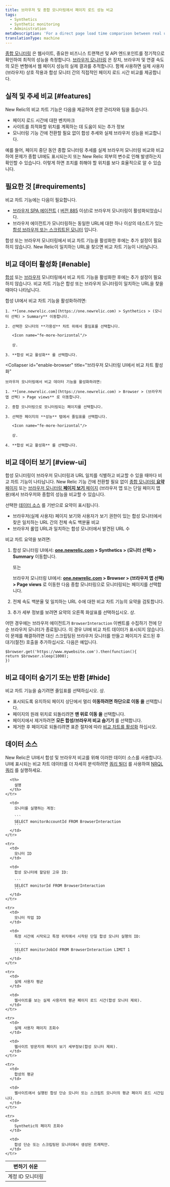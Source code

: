 ```yaml
---
title: 브라우저 및 종합 모니터링에서 페이지 로드 성능 비교
tags:
  - Synthetics
  - Synthetic monitoring
  - Administration
metaDescription: 'For a direct page load time comparison between real user (browser) interactions and synthetic monitors, use New Relic''s comparative charting feature.'
translationType: machine
---
```


[종합 모니터링](/docs/synthetics/new-relic-synthetics/getting-started/introduction-new-relic-synthetics) 은 웹사이트, 중요한 비즈니스 트랜잭션 및 API 엔드포인트를 정기적으로 확인하여 최적의 성능을 측정합니다. [브라우저 모니터링](/docs/browser/new-relic-browser/getting-started/introduction-new-relic-browser) 은 장치, 브라우저 및 연결 속도의 모든 변형에서 웹 페이지 성능의 실제 결과를 추적합니다. 함께 사용하면 실제 사용자(브라우저) 상호 작용과 합성 모니터 간의 직접적인 페이지 로드 시간 비교를 제공합니다.

## 실적 및 추세 비교 [#features]

New Relic의 비교 차트 기능은 다음을 제공하여 운영 관리자와 팀을 돕습니다.

* 페이지 로드 시간에 대한 벤치마크
* 사이트를 최적화할 위치를 계획하는 데 도움이 되는 추가 정보
* 모니터링 기능 간에 전환할 필요 없이 합성 추세와 실제 브라우저 성능을 비교합니다.

예를 들어, 페이지 중단 동안 종합 모니터링 추세를 실제 브라우저 모니터링 비교와 비교하여 문제가 종합 UI에도 표시되는지 또는 New Relic 외부의 변수로 인해 발생하는지 확인할 수 있습니다. 이렇게 하면 조치를 취해야 할 위치를 보다 효율적으로 알 수 있습니다.

## 필요한 것 [#requirements]

비교 차트 기능에는 다음이 필요합니다.

* [브라우저 SPA 에이전트](/docs/browser/single-page-app-monitoring/get-started/spa-compatibility-requirements) ( [버전 885](/docs/release-notes/new-relic-browser-release-notes/browser-agent-release-notes) 이상)로 브라우저 모니터링이 활성화되었습니다.
* 브라우저 에이전트가 모니터링하는 동일한 URL에 대한 하나 이상의 테스트가 있는 [합성 브라우저 또는 스크립트된 모니터](/docs/synthetics/new-relic-synthetics/using-monitors/add-edit-monitors) 입니다.

합성 또는 브라우저 모니터링에서 비교 차트 기능을 활성화한 후에는 추가 설정이 필요하지 않습니다. New Relic이 일치하는 URL을 찾으면 비교 차트 기능이 나타납니다.

## 비교 데이터 활성화 [#enable]

[합성](#enable-synthetics) 또는 [브라우저](#enable-browser) 모니터링에서 비교 차트 기능을 활성화한 후에는 추가 설정이 필요하지 않습니다. 비교 차트 기능은 합성 또는 브라우저 모니터링이 일치하는 URL을 찾을 때마다 나타납니다.

<CollapserGroup>
  <Collapser
    id="enable-synthetics"
    title="합성 UI에서 비교 차트 사용"
  >
    합성 UI에서 비교 차트 기능을 활성화하려면:

    1. **[one.newrelic.com](https://one.newrelic.com) > Synthetics > (모니터 선택) > Summary** 이동합니다.

    2. 선택한 모니터의 **가용성** 차트 위에서 줄임표를 선택합니다.

       <Icon name="fe-more-horizontal"/>

       상.

    3. **합성 비교 활성화** 를 선택합니다.
  </Collapser>

  <Collapser
    id="enable-browser"
    title="브라우저 모니터링 UI에서 비교 차트 활성화"
  >
    브라우저 모니터링에서 비교 데이터 기능을 활성화하려면:

    1. **[one.newrelic.com](https://one.newrelic.com) > Browser > (브라우저 앱 선택) > Page views** 로 이동합니다.

    2. 종합 모니터링으로 모니터링되는 페이지를 선택합니다.

    3. 선택한 페이지의 **성능** 탭에서 줄임표를 선택합니다.

       <Icon name="fe-more-horizontal"/>

       상.

    4. **합성 비교 활성화** 를 선택합니다.
  </Collapser>
</CollapserGroup>

## 비교 데이터 보기 [#view-ui]

합성 모니터링이 브라우저 모니터링과 URL 일치를 식별하고 비교할 수 있을 때마다 비교 차트 기능이 나타납니다. New Relic 기능 간에 전환할 필요 없이 [종합 모니터링 **요약** 페이지](/docs/synthetics/new-relic-synthetics/pages/synthetics-overview-page-view-monitors-performance) 또는 [브라우저 모니터링 **페이지 보기** 페이지](/docs/browser/new-relic-browser/additional-standard-features/page-views-understanding-your-sites-popularity) (브라우저 앱 또는 단일 페이지 앱용)에서 브라우저와 종합의 성능을 비교할 수 있습니다.

선택한 [데이터 소스](#data-sources) 를 기반으로 요약이 표시됩니다.

* 브라우저(실제 사용자) 페이지 보기와 사용자가 보기 권한이 있는 합성 모니터에서 찾은 일치하는 URL 간의 전체 속도 백분율 비교
* 브라우저 롤업 URL과 일치하는 합성 모니터에서 발견된 URL 수

비교 차트 요약을 보려면:

1. 합성 모니터링 UI에서: **[one.newrelic.com](https://one.newrelic.com) > Synthetics > (모니터 선택) > Summary** 이동합니다.

   또는

   브라우저 모니터링 UI에서: **[one.newrelic.com](https://one.newrelic.com) > Browser > (브라우저 앱 선택) > Page views** 로 이동한 다음 종합 모니터링으로 모니터링되는 페이지를 선택합니다.

2. 전체 속도 백분율 및 일치하는 URL 수에 대한 비교 차트 기능의 요약을 검토합니다.

3. 추가 세부 정보를 보려면 요약의 오른쪽 화살표를 선택하십시오. <Icon name="fe-chevron-right"/>상.

어떤 경우에는 브라우저 에이전트가 `BrowserInteraction` 이벤트를 수집하기 전에 단순 브라우저 모니터가 종료됩니다. 이 경우 UI에 비교 차트 데이터가 표시되지 않습니다. 이 문제를 해결하려면 대신 스크립팅된 브라우저 모니터를 만들고 페이지가 로드된 후 대기(절전) 호출을 추가하십시오. 다음은 예입니다.

```
$browser.get('https://www.mywebsite.com').then(function(){
return $browser.sleep(1000);
})
```

## 비교 데이터 숨기기 또는 반환 [#hide]

비교 차트 기능을 숨기려면 줄임표를 선택하십시오. <Icon name="fe-more-horizontal"/>상.

* 표시되도록 유지하되 페이지 상단에서 멀리 **이동하려면 하단으로 이동 을** 선택합니다.
* 페이지의 원래 위치로 되돌리려면 **맨 위로 이동 을** 선택합니다.
* 페이지에서 제거하려면 **모든 합성/브라우저 비교 숨기기** 를 선택합니다.
* 제거한 후 페이지로 되돌리려면 표준 절차에 따라 [비교 차트를 활성화](#enable) 하십시오.

## 데이터 소스

New Relic은 UI에서 합성 및 브라우저 비교를 위해 이러한 데이터 소스를 사용합니다. UI에 표시되는 비교 차트 데이터를 더 자세히 분석하려면 [쿼리 빌더](/docs/query-your-data/explore-query-data/query-builder/use-advanced-nrql-mode-specify-data) 를 사용하여 [NRQL 쿼리](/docs/insights/nrql-new-relic-query-language/using-nrql/introduction-nrql) 를 실행하세요.

<table>
  <thead>
    <tr>
      <th style={{ width: "200px" }}>
        변하기 쉬운
      </th>

      <th>
        설명
      </th>
    </tr>
  </thead>

  <tbody>
    <tr>
      <td>
        계정 ID 모니터링
      </td>

      <td>
        모니터를 실행하는 계정:

        ```
        SELECT monitorAccountId FROM BrowserInteraction
        ```
      </td>
    </tr>

    <tr>
      <td>
        모니터 ID
      </td>

      <td>
        합성 모니터에 할당된 고유 ID:

        ```
        SELECT monitorId FROM BrowserInteraction
        ```
      </td>
    </tr>

    <tr>
      <td>
        모니터 작업 ID
      </td>

      <td>
        특정 시간에 시작되고 특정 위치에서 시작된 단일 합성 모니터 실행의 ID:

        ```
        SELECT monitorJobId FROM BrowserInteraction LIMIT 1
        ```
      </td>
    </tr>

    <tr>
      <td>
        실제 사용자 평균
      </td>

      <td>
        웹사이트를 보는 실제 사용자의 평균 페이지 로드 시간(합성 모니터 제외).
      </td>
    </tr>

    <tr>
      <td>
        실제 사용자 페이지 조회수
      </td>

      <td>
        웹사이트 방문자의 페이지 보기 세부정보(합성 모니터 제외).
      </td>
    </tr>

    <tr>
      <td>
        합성의 평균
      </td>

      <td>
        웹사이트에서 실행된 합성 단순 모니터 또는 스크립트 모니터의 평균 페이지 로드 시간입니다.
      </td>
    </tr>

    <tr>
      <td>
        Synthetic의 페이지 조회수
      </td>

      <td>
        합성 단순 또는 스크립팅된 모니터에서 생성된 트래픽만.
      </td>
    </tr>
  </tbody>
</table>